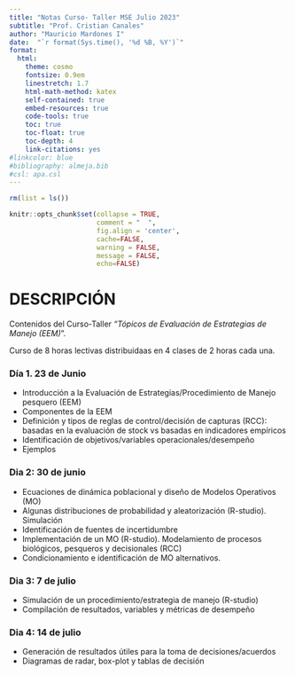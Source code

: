 ```yaml
---
title: "Notas Curso- Taller MSE Julio 2023"
subtitle: "Prof. Cristian Canales"
author: "Mauricio Mardones I"
date:  "`r format(Sys.time(), '%d %B, %Y')`"
format:
  html:
    theme: cosmo
    fontsize: 0.9em
    linestretch: 1.7
    html-math-method: katex
    self-contained: true
    embed-resources: true
    code-tools: true
    toc: true
    toc-float: true
    toc-depth: 4
    link-citations: yes
#linkcolor: blue
#bibliography: almeja.bib
#csl: apa.csl
---
```


```r
rm(list = ls())
```


```r
knitr::opts_chunk$set(collapse = TRUE, 
                      comment = "  ", 
                      fig.align = 'center',
                      cache=FALSE,
                      warning = FALSE,
                      message = FALSE,
                      echo=FALSE)
```

# DESCRIPCIÓN

Contenidos del Curso-Taller *"Tópicos de Evaluación de Estrategias de Manejo (EEM)*".

Curso de 8 horas lectivas distribuidaas en 4 clases de 2 horas cada una.


### Día 1. 23 de Junio 

- Introducción a la Evaluación de Estrategias/Procedimiento de Manejo pesquero (EEM)
- Componentes de la EEM
- Definición y tipos de reglas de control/decisión de capturas (RCC): basadas en la evaluación de stock vs basadas en indicadores empíricos
- Identificación de objetivos/variables operacionales/desempeño
- Ejemplos


### Dia 2: 30 de junio 

- Ecuaciones de dinámica poblacional y diseño de Modelos Operativos (MO)
- Algunas distribuciones de probabilidad y aleatorización (R-studio). Simulación
- Identificación de fuentes de incertidumbre
- Implementación de un MO (R-studio). Modelamiento de procesos biológicos, pesqueros y decisionales (RCC)
- Condicionamiento e identificación de MO alternativos.




### Dia 3: 7 de julio 
- Simulación de un procedimiento/estrategia de manejo (R-studio)
- Compilación de resultados, variables y métricas de desempeño



### Dia 4: 14 de julio 
- Generación de resultados útiles para la toma de decisiones/acuerdos
- Diagramas de radar, box-plot y tablas de decisión


